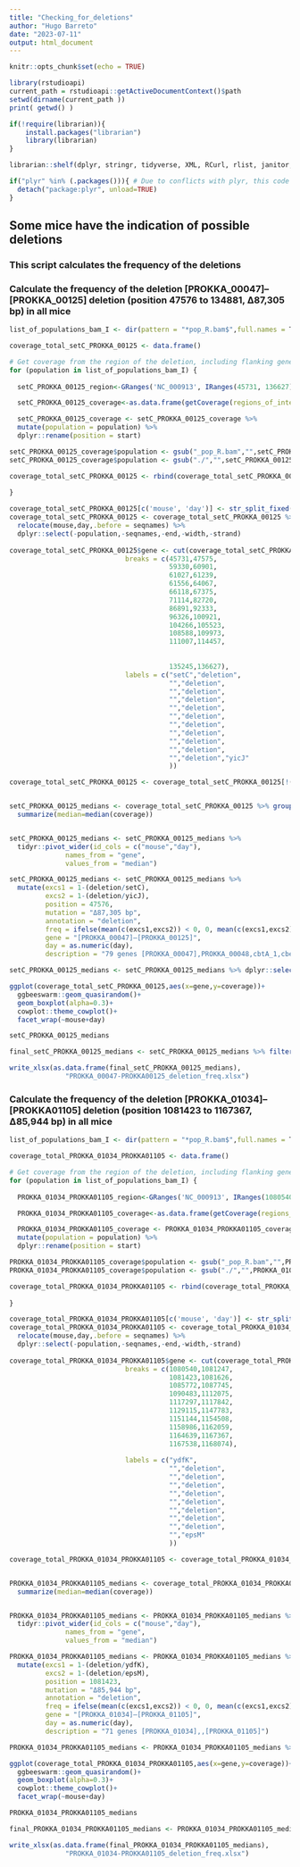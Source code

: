 ---
title: "Checking_for_deletions"
author: "Hugo Barreto"
date: "2023-07-11"
output: html_document
---

```{r setup, include=FALSE}
knitr::opts_chunk$set(echo = TRUE)

library(rstudioapi)
current_path = rstudioapi::getActiveDocumentContext()$path 
setwd(dirname(current_path ))
print( getwd() )

if(!require(librarian)){
    install.packages("librarian")
    library(librarian)
}

librarian::shelf(dplyr, stringr, tidyverse, XML, RCurl, rlist, janitor, writexl, ggbeeswarm, Rsamtools, gmoviz,ggpubr)

if("plyr" %in% (.packages())){ # Due to conflicts with plyr, this code deactivates this package
  detach("package:plyr", unload=TRUE) 
}

```

## Some mice have the indication of possible deletions

### This script calculates the frequency of the deletions

### Calculate the frequency of the deletion [PROKKA_00047]–[PROKKA_00125] deletion (position 47576 to 134881, Δ87,305 bp) in all mice


```{r [PROKKA_00047]–[PROKKA00125], warning=FALSE}

list_of_populations_bam_I <- dir(pattern = "*pop_R.bam$",full.names = T)

coverage_total_setC_PROKKA_00125 <- data.frame()

# Get coverage from the region of the deletion, including flanking genes
for (population in list_of_populations_bam_I) {
  
  setC_PROKKA_00125_region<-GRanges('NC_000913', IRanges(45731, 136627))

  setC_PROKKA_00125_coverage<-as.data.frame(getCoverage(regions_of_interest = setC_PROKKA_00125_region,bam_file = population,window_size = 1))

  setC_PROKKA_00125_coverage <- setC_PROKKA_00125_coverage %>% 
  mutate(population = population) %>%
  dplyr::rename(position = start)

setC_PROKKA_00125_coverage$population <- gsub("_pop_R.bam","",setC_PROKKA_00125_coverage$population) #remove .html from the cells
setC_PROKKA_00125_coverage$population <- gsub("./","",setC_PROKKA_00125_coverage$population) #remove input/ from the cells

coverage_total_setC_PROKKA_00125 <- rbind(coverage_total_setC_PROKKA_00125,setC_PROKKA_00125_coverage)
  
}

coverage_total_setC_PROKKA_00125[c('mouse', 'day')] <- str_split_fixed(coverage_total_setC_PROKKA_00125$population, 'd', 2)
coverage_total_setC_PROKKA_00125 <- coverage_total_setC_PROKKA_00125 %>% 
  relocate(mouse,day,.before = seqnames) %>%
  dplyr::select(-population,-seqnames,-end,-width,-strand)  
  
coverage_total_setC_PROKKA_00125$gene <- cut(coverage_total_setC_PROKKA_00125$position,
                             breaks = c(45731,47575,
                                        59330,60901,
                                        61027,61239,
                                        61556,64067,
                                        66118,67375,
                                        71114,82720,
                                        86891,92333,
                                        96326,100921,
                                        104266,105523,
                                        108588,109973,
                                        111007,114457,
                                        
                                        
                                        135245,136627),
                             labels = c("setC","deletion",
                                        "","deletion",
                                        "","deletion",
                                        "","deletion",
                                        "","deletion",
                                        "","deletion",
                                        "","deletion",
                                        "","deletion",
                                        "","deletion",
                                        "","deletion",
                                        "","deletion","yicJ"
                                        ))

coverage_total_setC_PROKKA_00125 <- coverage_total_setC_PROKKA_00125[!(is.na(coverage_total_setC_PROKKA_00125$gene) | coverage_total_setC_PROKKA_00125$gene==""), ]


setC_PROKKA_00125_medians <- coverage_total_setC_PROKKA_00125 %>% group_by(mouse,day,gene) %>%
  summarize(median=median(coverage))


setC_PROKKA_00125_medians <- setC_PROKKA_00125_medians %>% 
  tidyr::pivot_wider(id_cols = c("mouse","day"),
              names_from = "gene",
              values_from = "median")

setC_PROKKA_00125_medians <- setC_PROKKA_00125_medians %>% 
  mutate(excs1 = 1-(deletion/setC), 
         excs2 = 1-(deletion/yicJ), 
         position = 47576,
         mutation = "Δ87,305 bp",
         annotation = "deletion",
         freq = ifelse(mean(c(excs1,excs2)) < 0, 0, mean(c(excs1,excs2))),
         gene = "[PROKKA_00047]–[PROKKA_00125]",
         day = as.numeric(day),
         description = "79 genes [PROKKA_00047],PROKKA_00048,cbtA_1,cbeA_1,PROKKA_00051,PROKKA_00052,kicA_1,PROKKA_00054,flu_1,era_1,PROKKA_00057,PROKKA_00058,PROKKA_00059,PROKKA_00060,PROKKA_00061,PROKKA_00062,PROKKA_00063,PROKKA_00064,PROKKA_00065,PROKKA_00066,PROKKA_00067,PROKKA_00068,PROKKA_00069,PROKKA_00070,PROKKA_00071,PROKKA_00072,PROKKA_00073,PROKKA_00074,shlB_1,shlA_1,PROKKA_00077,PROKKA_00078,PROKKA_00079,PROKKA_00080,PROKKA_00081,PROKKA_00082,PROKKA_00083,PROKKA_00084,PROKKA_00085,PROKKA_00086,PROKKA_00087,PROKKA_00088,fhaB_1,PROKKA_00090,PROKKA_00091,PROKKA_00092,PROKKA_00093,fhaB_2,PROKKA_00095,PROKKA_00096,PROKKA_00097,PROKKA_00098,PROKKA_00099,PROKKA_00100,PROKKA_00101,PROKKA_00102,PROKKA_00103,PROKKA_00104,PROKKA_00105,PROKKA_00106,PROKKA_00107,PROKKA_00108,PROKKA_00109,PROKKA_00110,PROKKA_00111,yadA_1,PROKKA_00113,PROKKA_00114,icsA_1,PROKKA_00116,PROKKA_00117,gadX_1,PROKKA_00119,PROKKA_00120,virF_1,PROKKA_00112,intS_1,intS_2,[PROKKA_00125]")

setC_PROKKA_00125_medians <- setC_PROKKA_00125_medians %>% dplyr::select(-c(setC,deletion,yicJ,excs1,excs2))

ggplot(coverage_total_setC_PROKKA_00125,aes(x=gene,y=coverage))+
  ggbeeswarm::geom_quasirandom()+
  geom_boxplot(alpha=0.3)+
  cowplot::theme_cowplot()+
  facet_wrap(~mouse+day)

setC_PROKKA_00125_medians

final_setC_PROKKA_00125_medians <- setC_PROKKA_00125_medians %>% filter(freq != 0)

write_xlsx(as.data.frame(final_setC_PROKKA_00125_medians),
              "PROKKA_00047-PROKKA00125_deletion_freq.xlsx")

```


### Calculate the frequency of the deletion [PROKKA_01034]–[PROKKA01105] deletion (position 1081423 to 1167367, Δ85,944 bp) in all mice


```{r [PROKKA_01034]–[PROKKA01105], warning=FALSE}

list_of_populations_bam_I <- dir(pattern = "*pop_R.bam$",full.names = T)

coverage_total_PROKKA_01034_PROKKA01105 <- data.frame()

# Get coverage from the region of the deletion, including flanking genes
for (population in list_of_populations_bam_I) {
  
  PROKKA_01034_PROKKA01105_region<-GRanges('NC_000913', IRanges(1080540, 1168074))

  PROKKA_01034_PROKKA01105_coverage<-as.data.frame(getCoverage(regions_of_interest = PROKKA_01034_PROKKA01105_region,bam_file = population,window_size = 1))

  PROKKA_01034_PROKKA01105_coverage <- PROKKA_01034_PROKKA01105_coverage %>% 
  mutate(population = population) %>%
  dplyr::rename(position = start)

PROKKA_01034_PROKKA01105_coverage$population <- gsub("_pop_R.bam","",PROKKA_01034_PROKKA01105_coverage$population) #remove .html from the cells
PROKKA_01034_PROKKA01105_coverage$population <- gsub("./","",PROKKA_01034_PROKKA01105_coverage$population) #remove input/ from the cells

coverage_total_PROKKA_01034_PROKKA01105 <- rbind(coverage_total_PROKKA_01034_PROKKA01105,PROKKA_01034_PROKKA01105_coverage)
  
}

coverage_total_PROKKA_01034_PROKKA01105[c('mouse', 'day')] <- str_split_fixed(coverage_total_PROKKA_01034_PROKKA01105$population, 'd', 2)
coverage_total_PROKKA_01034_PROKKA01105 <- coverage_total_PROKKA_01034_PROKKA01105 %>% 
  relocate(mouse,day,.before = seqnames) %>%
  dplyr::select(-population,-seqnames,-end,-width,-strand)  
  
coverage_total_PROKKA_01034_PROKKA01105$gene <- cut(coverage_total_PROKKA_01034_PROKKA01105$position,
                             breaks = c(1080540,1081247,
                                        1081423,1081626,
                                        1085772,1087745,
                                        1090483,1112075,
                                        1117297,1117842,
                                        1129115,1147783,
                                        1151144,1154508,
                                        1158986,1162059,
                                        1164639,1167367,
                                        1167538,1168074),
                             
                             labels = c("ydfK",
                                        "","deletion",
                                        "","deletion",
                                        "","deletion",
                                        "","deletion",
                                        "","deletion",
                                        "","deletion",
                                        "","deletion",
                                        "","deletion",
                                        "","epsM"
                                        ))

coverage_total_PROKKA_01034_PROKKA01105 <- coverage_total_PROKKA_01034_PROKKA01105[!(is.na(coverage_total_PROKKA_01034_PROKKA01105$gene) | coverage_total_PROKKA_01034_PROKKA01105$gene==""), ]


PROKKA_01034_PROKKA01105_medians <- coverage_total_PROKKA_01034_PROKKA01105 %>% group_by(mouse,day,gene) %>%
  summarize(median=median(coverage))


PROKKA_01034_PROKKA01105_medians <- PROKKA_01034_PROKKA01105_medians %>% 
  tidyr::pivot_wider(id_cols = c("mouse","day"),
              names_from = "gene",
              values_from = "median")

PROKKA_01034_PROKKA01105_medians <- PROKKA_01034_PROKKA01105_medians %>% 
  mutate(excs1 = 1-(deletion/ydfK), 
         excs2 = 1-(deletion/epsM), 
         position = 1081423,
         mutation = "Δ85,944 bp",
         annotation = "deletion",
         freq = ifelse(mean(c(excs1,excs2)) < 0, 0, mean(c(excs1,excs2))),
         gene = "[PROKKA_01034]–[PROKKA_01105]",
         day = as.numeric(day),
         description = "71 genes [PROKKA_01034],,[PROKKA_01105]")

PROKKA_01034_PROKKA01105_medians <- PROKKA_01034_PROKKA01105_medians %>% dplyr::select(-c(ydfK,deletion,epsM,excs1,excs2))

ggplot(coverage_total_PROKKA_01034_PROKKA01105,aes(x=gene,y=coverage))+
  ggbeeswarm::geom_quasirandom()+
  geom_boxplot(alpha=0.3)+
  cowplot::theme_cowplot()+
  facet_wrap(~mouse+day)

PROKKA_01034_PROKKA01105_medians

final_PROKKA_01034_PROKKA01105_medians <- PROKKA_01034_PROKKA01105_medians %>% filter(freq != 0)

write_xlsx(as.data.frame(final_PROKKA_01034_PROKKA01105_medians),
              "PROKKA_01034-PROKKA01105_deletion_freq.xlsx")

```